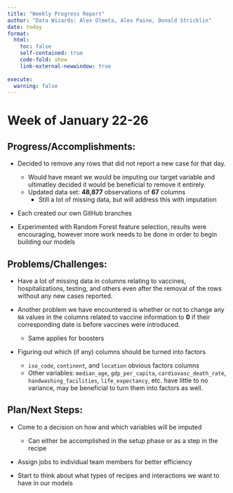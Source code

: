 ```yaml
---
title: "Weekly Progress Report"
author: "Data Wizards: Alex Olmeta, Alex Paine, Donald Stricklin"
date: today
format:
  html:
    toc: false
    self-contained: true
    code-fold: show
    link-external-newwindow: true
    
execute:
  warning: false
---
```

# Week of January 22-26

## Progress/Accomplishments:

- Decided to remove any rows that did not report a new case for that day.
  - Would have meant we would be imputing our target variable and ultimatley decided it would be beneficial to remove it entirely.
  - Updated data set: **48,877** observations of **67** columns
    - Still a lot of missing data, but will address this with imputation

- Each created our own GitHub branches

- Experimented with Random Forest feature selection, results were encouraging, however more work needs to be done in order to begin building our models

## Problems/Challenges:

- Have a lot of missing data in columns relating to vaccines, hospitalizations, testing, and others even after the removal of the rows without any new cases reported.
  
- Another problem we have encountered is whether or not to change any `NA` values in the columns related to vaccine information to **0** if their corresponding date is before vaccines were introduced.
  - Same applies for boosters

- Figuring out which (if any) columns should be turned into factors
  - `iso_code`, `continent`, and `location` obvious factors columns
  - Other variables: `median_age`, `gdp_per_capita`, `cardiovasc_death_rate`, `handwashing_facilities`, `life_expectancy`, etc. have little to no variance, may be beneficial to turn them into factors as well.

## Plan/Next Steps:

- Come to a decision on how and which variables will be imputed
  - Can either be accomplished in the setup phase or as a step in the recipe 

- Assign jobs to individual team members for better efficiency

- Start to think about what types of recipes and interactions we want to have in our models
